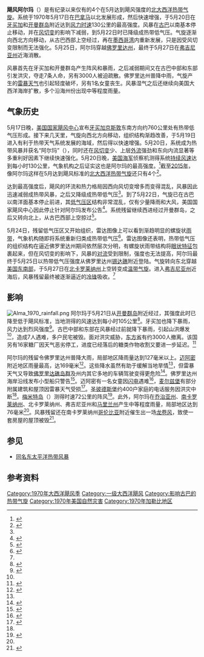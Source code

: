 {{noteTA
|G1=USState
}}
{{Infobox Hurricane
| name=飓风阿尔玛<br />{{lang|en|Hurricane Alma}}
| Type=飓风
| Year=1970
| Basin=Atl
| Image location=AlmaMay201970SatImage.png
| Image name=5月20日飓风阿尔玛的卫星图像
| Formed=1970年5月17日
| Dissipated=1970年5月26日
| 1-min winds=70
| Pressure=993
| Damages=
| Fatalities=共8人
| Areas=[[开曼群岛|开曼群岛]]、[[牙买加|牙买加]]、[[古巴|古巴]]、[[美国东南部|美国东南部]]
| Hurricane season=[[1970年大西洋飓风季|1970年大西洋飓风季]]
}}

'''飓风阿尔玛'''（{{lang-en|Hurricane Alma}}）是有纪录以来仅有的4个在5月达到飓风强度的[[北大西洋热带气旋|北大西洋热带气旋]]。系统于1970年5月17日在[[巴拿马|巴拿马]]以北发展形成，然后快速增强，于5月20日在[[牙买加|牙买加]]和[[开曼群岛|开曼群岛]]附近达到[[最大持续风速|风力时速]]130公里的最高强度。风暴在[[古巴|古巴]]以南基本停止移动，并在[[风切变|风切变]]的影响下减弱，到5月22日时已降级成热带低气压。气旋逐渐向西北方向移动，从古巴西部上空经过，再在[[墨西哥湾|墨西哥湾]]内重新发展，只是因受风切变限制而无法强化。5月25日，阿尔玛穿越[[佛罗里达州|佛罗里达州]]，最终于5月27日在[[弗吉尼亚州|弗吉尼亚州]]近海消散。

风暴首先在牙买加和开曼群岛产生阵风和暴雨，之后减弱期间又在古巴中部和东部引发洪灾，夺走7条人命，另有3000人被迫疏散。佛罗里达州普降中雨，气旋产生的[[雷暴|雷暴天气]]也引起轻度破坏，另有1名女童丧生。风暴湿气之后还继续向美国大西洋海岸扩散，多个沿海州份出现中等程度雨量。

== 气象历史 ==
{{storm path|Alma 1970 track.png}}
5月17日晚，[[国家飓风中心|美国国家飓风中心]]宣布[[牙买加|牙买加]][[京斯敦|京斯敦]]东南方向约760公里处有热带低气压形成。接下来几天里，气旋向西北方向移动，组织结构渐趋改善，于5月19日进入有利于热带天气系统发展的海域，然后得以快速增强。5月20日，系统成为热带风暴并获名“阿尔玛”（{{lang|en|Alma}}），同时还在[[风切变|风切变]]少、上层[[外流_(气象学)|外流]]强劲和东向内流显著等多重利好因素下继续快速强化。5月20日晚，[[美国海军|美国海军]]侦察机测得系统[[最大持续风速|持续风速]]达到每小时130公里，气象机构之后证实这也是阿尔玛的最高强度。<ref name="tcr1">{{cite report | author = National Hurricane Center | year = 1970 | title = Hurricane Alma Preliminary Report (Page 1) | archiveurl = https://web.archive.org/web/20160303193703/http://www.nhc.noaa.gov/archive/storm_wallets/atlantic/atl1970-prelim/alma/prelim01.gif | url = http://www.nhc.noaa.gov/archive/storm_wallets/atlantic/atl1970-prelim/alma/prelim01.gif | deadurl = no | accessdate = 2016-04-27 | archivedate = 2016-03-03 | format = [[GIF|GIF]] | date =  }}</ref>截至[[2015年大西洋飓风季|2015年]]，像阿尔玛这样在5月达到飓风标准的[[北大西洋热带气旋|北大西洋热带气旋]]还只有4个<ref name="HURDAT">{{cite report | author = [[国家飓风中心|National Hurricane Center]] | author2 = Hurricane Research Division | title = Atlantic hurricane best track (HURDAT version 2) | url = http://www.nhc.noaa.gov/data/hurdat/hurdat2-1851-2015-021716.txt | publisher = [[美国国家海洋和大气管理局|United States National Oceanic and Atmospheric Administration]] | date = 2016-02-17 | accessdate = 2016-04-27 | archiveurl = https://web.archive.org/web/20160411090349/http://www.nhc.noaa.gov/data/hurdat/hurdat2-1851-2015-021716.txt | deadurl = no | archivedate = 2016-04-11 | format = [[文本文件|TXT]] }}</ref>。

达到最高强度后，飓风的环流和热力格局因西向风切变增多而变得混乱，风暴因此迅速减弱成热带风暴，之后又降级成热带低气压<ref name="tcr1" />。到了5月22日，气旋已在古巴以南洋面基本停止前进，其[[低气压|低气压区]]结构非常混乱，仅有少量降雨和大风，美国国家飓风中心因此停止针对阿尔玛发布公告<ref>{{cite report | author1 = RHS | author2 = GBC | publisher = National Hurricane Center | date = 1970-05-22 | title = Tropical Depression Alma advisory | accessdate = 2016-04-27 | archivedate = 2016-03-03 | deadurl = no | format = [[JPEG|JPG]] | archiveurl = https://web.archive.org/web/20160303193906/http://www.nhc.noaa.gov/archive/storm_wallets/cdmp/dvd0030-jpg/1970/atlantic/alma/marine/tcm2215z.jpg | url = http://www.nhc.noaa.gov/archive/storm_wallets/cdmp/dvd0030-jpg/1970/atlantic/alma/marine/tcm2215z.jpg }}</ref>。系统残留继续西进经过开曼群岛，之后又转向北上，从古巴西部上空掠过<ref name="tcr2">{{cite report | author = National Hurricane Center | year = 1970 | title = Hurricane Alma Preliminary Report (Page 2) | accessdate = 2016-04-27 | archiveurl = https://web.archive.org/web/20160303210929/http://www.nhc.noaa.gov/archive/storm_wallets/atlantic/atl1970-prelim/alma/prelim02.gif | url = http://www.nhc.noaa.gov/archive/storm_wallets/atlantic/atl1970-prelim/alma/prelim02.gif | format = GIF | deadurl = no | archivedate = 2016-03-03 | date =  }}</ref>。

5月24日，残留低气压区又开始组织，雷达图像上可以看到渐趋明显的螺旋状[[雨带|雨带]]，气象机构随即将系统重新归类成热带低气压<ref>{{cite report | author = Sugg | publisher = National Hurricane Center | date = 1970-05-24 | title = Tropical Depression Alma bulletin | accessdate = 2016-04-27 | archivedate = 2016-03-03 | deadurl = no | format = JPG | archiveurl = https://web.archive.org/web/20160303190347/http://www.nhc.noaa.gov/archive/storm_wallets/cdmp/dvd0030-jpg/1970/atlantic/alma/public/pub240930z.jpg | url = http://www.nhc.noaa.gov/archive/storm_wallets/cdmp/dvd0030-jpg/1970/atlantic/alma/public/pub240930z.jpg }}</ref>。雷达图像还表明，热带低气压的组织结构在逼近佛罗里达州期间依然层次分明，有螺旋状雨带结构将[[风眼|眼状特征]]包裹起来，但在风切变的影响下，风暴的[[对流|对流]]受到限制，强度也无法提高，阿尔玛最终于5月25日以热带低气压强度从佛罗里达州[[锡达礁_(佛罗里达州)|锡达礁]]附近登陆。气旋转向东北穿越[[美国东南部|美国东南部]]，于5月27日在[[北卡罗莱纳州|北卡罗莱纳州]]上空转变成[[温带气旋|温带气旋]]。进入[[弗吉尼亚州|弗吉尼亚州]]近海后，风暴残留最终被逐渐逼近的[[冷锋|冷锋]]吸收。<ref name="tcr2" />

== 影响 ==
[[File:Alma_1970_rainfall.png|right]]
阿尔玛于5月21日从[[开曼群岛|开曼群岛]]附近经过，其强度此时已降至低于飓风标准，当地测得的风速达到每小时105公里<ref>{{cite report | author = National Hurricane Center | year = 1970 | title = Observations from the Cayman Islands | url = http://www.nhc.noaa.gov/archive/storm_wallets/cdmp/dvd0030-jpg/1970/atlantic/alma/sfcdat/s211700z.jpg | archiveurl = https://web.archive.org/web/20160303202503/http://www.nhc.noaa.gov/archive/storm_wallets/cdmp/dvd0030-jpg/1970/atlantic/alma/sfcdat/s211700z.jpg | accessdate = 2016-04-27 | archivedate = 2016-03-03 | deadurl = no | format = JPG | date =  }}</ref>。牙买加也降下暴雨，风力达到烈风强度<ref>{{cite report | author = National Hurricane Center | year = 1970 | title = Hurricane Alma Marie Advisory | accessdate = 2016-04-27 | archivedate = 2016-03-03 | deadurl = no | format = JPG | archiveurl = https://web.archive.org/web/20160303192829/http://www.nhc.noaa.gov/archive/storm_wallets/cdmp/dvd0030-jpg/1970/atlantic/alma/marine/tcm2116z.jpg | url = http://www.nhc.noaa.gov/archive/storm_wallets/cdmp/dvd0030-jpg/1970/atlantic/alma/marine/tcm2116z.jpg | date =  }}</ref>。古巴中部和东部在风暴经过前就降下暴雨，引起山洪爆发<ref name="tcr2" />，造成7人遇难，多户民宅被毁。面对洪灾威胁，[[东方省|东方省]]有约3000人撤离。该国另有16家糖厂因天气恶劣停工，进度已经落后的糖类作物收割又要进一步延迟。<ref>{{cite news | newspaper = The Miami News | year = 1970 | title = Seven Cubans Drown in Floods of Alma}}</ref>

阿尔玛的残留令佛罗里达州普降大雨，局部地区降雨量达到127毫米以上。[[迈阿密|迈阿密]]附近地区雨量最高，达169毫米<ref name="rainfall">{{cite report | author = National Hurricane Center | year = 1970 | title = Hurricane Alma — Rainfall | accessdate = 2016-04-27 | url = http://www.wpc.ncep.noaa.gov/tropical/rain/alma1970filledrainblk.gif | archiveurl = https://web.archive.org/web/20160304064432/http://www.wpc.ncep.noaa.gov/tropical/rain/alma1970filledrainblk.gif | deadurl = no | format = GIF | archivedate = 2016-03-04 | date =  }}</ref>。这些降水虽然有助于缓解当地旱情<ref name="tcr2" />，但雷暴天气又导致[[佛罗里达礁岛群|佛罗里达礁岛群]]及州内其它多地的车辆驾驶变得更危险<ref>{{cite report | author = National Hurricane Center | year = 1970 | title = Thunderstorms in the Florida Keys | url = http://www.nhc.noaa.gov/archive/storm_wallets/cdmp/dvd0030-jpg/1970/atlantic/alma/local/eyw250043.jpg | accessdate = 2016-04-27 | archivedate = 2016-03-03 | deadurl = no | format = JPG | archiveurl = https://web.archive.org/web/20160303234245/http://www.nhc.noaa.gov/archive/storm_wallets/cdmp/dvd0030-jpg/1970/atlantic/alma/local/eyw250043.jpg | date =  }}</ref>。佛罗里达州海岸沿线发布小型船只警告<ref>{{cite report | author = [[美国国家气象局|National Weather Service]] | year = 1970 | archiveurl = https://web.archive.org/web/20160303182658/http://www.nhc.noaa.gov/archive/storm_wallets/cdmp/dvd0030-jpg/1970/atlantic/alma/local/fmy241000edt.jpg | title = Fort Myers Weather Statement | accessdate = 2016-04-27 | archivedate = 2016-03-03 | url = http://www.nhc.noaa.gov/archive/storm_wallets/cdmp/dvd0030-jpg/1970/atlantic/alma/local/fmy241000edt.jpg | deadurl = no | format = JPG | date =  }}</ref>。迈阿密有一名女童因[[闪电|闪电]]遇难<ref>{{cite report | author = National Hurricane Center | year = 1970 | title = Deaths from Hurricane Alma | accessdate = 2016-04-27 | archivedate = 2016-03-03 | deadurl = no | archiveurl = https://web.archive.org/web/20160303193957/http://www.nhc.noaa.gov/archive/storm_wallets/cdmp/dvd0030-jpg/1970/atlantic/alma/postevent/deaths.jpg | format = JPG | url = http://www.nhc.noaa.gov/archive/storm_wallets/cdmp/dvd0030-jpg/1970/atlantic/alma/postevent/deaths.jpg | date =  }}</ref>，[[麦尔兹堡|麦尔兹堡]]有部分附属建筑和屋顶因雷暴天气受损<ref>{{cite report | author = National Hurricane Center | year = 1970 | title = Wind Damage Reports from Alma | accessdate = 2016-04-27 | archivedate = 2016-03-03 | deadurl = no | archiveurl = https://web.archive.org/web/20160303194945/http://www.nhc.noaa.gov/archive/storm_wallets/cdmp/dvd0030-jpg/1970/atlantic/alma/postevent/wind_241543z.jpg | format = JPG | url = http://www.nhc.noaa.gov/archive/storm_wallets/cdmp/dvd0030-jpg/1970/atlantic/alma/postevent/wind_241543z.jpg | date =  }}</ref>。[[圣彼德斯堡_(佛罗里达州)|圣彼德斯堡]]约400户家庭的电话服务因洪灾中断<ref name="saintpetersburgtimes" />。[[梅米特岛_(佛罗里达州)|梅米特岛]]（{{lang|en|Merritt Island}}）测得时速72公里的阵风<ref>{{cite report | author = National Hurricane Center | year = 1970 | title = Merritt Island Wind Reports | accessdate = 2016-04-27 | deadurl = no | archiveurl = https://web.archive.org/web/20160303194945/http://www.nhc.noaa.gov/archive/storm_wallets/cdmp/dvd0030-jpg/1970/atlantic/alma/postevent/maxwind.jpg | archivedate = 2016-03-03 | format = JPG | url = http://www.nhc.noaa.gov/archive/storm_wallets/cdmp/dvd0030-jpg/1970/atlantic/alma/postevent/maxwind.jpg | date =  }}</ref>。此外，阿尔玛在[[乔治亚州|乔治亚州]]、[[南卡罗莱纳州|南卡罗莱纳州]]、北卡罗莱纳州、弗吉尼亚州和[[马里兰州|马里兰州]]产生中等程度雨量，局部地区达到76毫米<ref name="rainfall" />。风暴残留还在南卡罗莱纳州[[哥伦比亚_(南卡罗莱纳州)|哥伦比亚]]附近催生出一场[[龙卷风|龙卷风]]，致使一套房屋的屋顶被毁<ref name="saintpetersburgtimes">{{cite news | newspaper = Saint Petersburg Times | year = 1970 | title = Alma Brings an End to the Drought | accessdate = 2016-04-27 | url = https://news.google.com/newspapers?id=R_0NAAAAIBAJ&sjid=AXwDAAAAIBAJ&pg=5473,4156534&dq=alma&hl=en | archive-date = 2020-12-21 | archive-url = https://web.archive.org/web/20201221135944/https://news.google.com/newspapers?id=R_0NAAAAIBAJ&sjid=AXwDAAAAIBAJ&pg=5473%2C4156534&dq=alma&hl=en | dead-url = no }}</ref>。

== 参见 ==
{{Portal|热带气旋}}
* [[热带风暴阿尔玛|同名东太平洋热带风暴]]

== 参考资料 ==
{{Reflist|colwidth=30em}}

{{淡季大西洋热带气旋}}

[[Category:1970年大西洋飓风季|Category:1970年大西洋飓风季]]
[[Category:一级大西洋飓风|Category:一级大西洋飓风]]
[[Category:影响古巴的热带气旋|Category:影响古巴的热带气旋]]
[[Category:1970年美国自然灾害|Category:1970年美国自然灾害]]
[[Category:1970年加勒比地区|Category:1970年加勒比地区]]
{{Good article}}